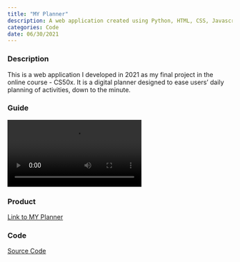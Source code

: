 ```yaml
---
title: "MY Planner"
description: A web application created using Python, HTML, CSS, Javascript, and SQL. 
categories: Code
date: 06/30/2021
---
```


<h3>Description</h3>
<p>This is a web application I developed in 2021 as my final project in the online course - CS50x. It is a digital planner designed to ease users' daily planning of activities, down to the minute.</p>

<h3>Guide</h3>
![](src/img/Guide_MY_Planner.mp4)

<h3>Product</h3>
<a href="https://my-planner123.vercel.app/">Link to MY Planner</a> 

<h3>Code</h3>
<a href="https://github.com/jyapple15/MY_Project">Source Code</a>
